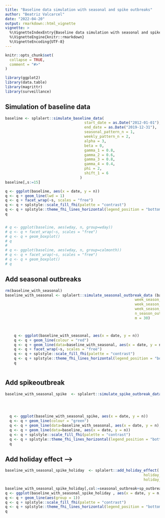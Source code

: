 ```yaml
---
title: "Baseline data simulation with seasonal and spike outbreaks"
author: "Beatriz Valcarcel"
date: "2022-04-20"
output: rmarkdown::html_vignette
vignette: >
  %\VignetteIndexEntry{Baseline data simulation with seasonal and spike outbreaks}
  %\VignetteEngine{knitr::rmarkdown}
  %\VignetteEncoding{UTF-8}
---
```


```r
knitr::opts_chunk$set(
  collapse = TRUE,
  comment = "#>"
)
```

```r
library(ggplot2)
library(data.table)
library(magrittr)
library(surveillance)

```

## Simulation of baseline data 

```r


baseline <- splalert::simulate_baseline_data( 
                                    start_date = as.Date("2012-01-01"),
                                    end_date = as.Date("2019-12-31"),
                                    seasonal_pattern_n = 1,
                                    weekly_pattern_n = 2,
                                    alpha = 3, 
                                    beta = 0, 
                                    gamma_1 = 0.8, 
                                    gamma_2 = 0.6, 
                                    gamma_3 = 0.8, 
                                    gamma_4 = 0.4, 
                                    phi = 2, 
                                    shift_1 = 6
                                  )
baseline[,s:=15]

q <- ggplot(baseline, aes(x = date, y = n))
q <- q + geom_line(lwd = 1)
q <- q + facet_wrap(~s, scales = "free")
q <- q + splstyle::scale_fill_fhi(palette = "contrast")
q <- q + splstyle::theme_fhi_lines_horizontal(legend_position = "bottom")
q


# q <- ggplot(baseline, aes(wday, n, group=wday))
# q <- q + facet_wrap(~s, scales = "free")
# q <- q + geom_boxplot()
# q
# 
# q <- ggplot(baseline, aes(wday, n, group=calmonth))
# q <- q + facet_wrap(~s, scales = "free")
# q <- q + geom_boxplot()
# q

```

## Add seasonal outbreaks

```r
rm(baseline_with_seasonal)
baseline_with_seasonal <- splalert::simulate_seasonal_outbreak_data (baseline,
                                                           week_season_start = 40,
                                                           week_season_peak = 4,
                                                           week_season_end = 20,
                                                           n_season_outbreak = 1,
                                                           m = 30)



    q <- ggplot(baseline_with_seasonal, aes(x = date, y = n))
    q <- q + geom_line(colour = "red")
    q <- q + geom_line(data=baseline_with_seasonal, aes(x = date, y = n - seasonal_outbreak_n_rw ))
    q <- q + facet_wrap(~s, scales = "free")
    q <- q + splstyle::scale_fill_fhi(palette = "contrast")
    q <- q + splstyle::theme_fhi_lines_horizontal(legend_position = "bottom")
    q



```


## Add spikeoutbreak

```r
baseline_with_seasonal_spike  <- splalert::simulate_spike_outbreak_data(baseline_with_seasonal,
                                                                        n_sp_outbreak=1,
                                                                        m = 15)


  q <- ggplot(baseline_with_seasonal_spike, aes(x = date, y = n))
  q <- q + geom_line(colour = "green")
  q <- q + geom_line(data=baseline_with_seasonal, aes(x = date, y = n),colour = "red")
  q <- q + geom_line(data=baseline, aes(x = date, y = n))
  q <- q + splstyle::scale_fill_fhi(palette = "contrast")
  q <- q + splstyle::theme_fhi_lines_horizontal(legend_position = "bottom")
  q


```

## Add holiday effect  -->

```r


baseline_with_seasonal_spike_holiday  <- splalert::add_holiday_effect( baseline_with_seasonal_spike, 
                                                               holiday_data= fhidata::norway_dates_holidays,
                                                               holiday_effect=0.5) 

baseline_with_seasonal_spike_holiday[,col:=seasonal_outbreak+sp_outbreak]
q <- ggplot(baseline_with_seasonal_spike_holiday , aes(x = date, y = n,colour=as.factor(col))) 
q <- q + geom_line(aes(group = 1)) 
q <- q + splstyle::scale_fill_fhi(palette = "contrast") 
q <- q + splstyle::theme_fhi_lines_horizontal(legend_position = "bottom")
q 

``` 

<!-- ## Test Quasipoisson Ccore skuhr -->

<!-- ```{r} -->


<!-- quasipoisson_alerts  <- quasipoisson_core_skuhr_create_alerts( baseline_with_seasonal_spike_holiday, -->
<!--                                                                                 reweights = 1, -->
<!--                                                                                 remove.highcounts = 0, -->
<!--                                                                                 is_day = T) -->



<!-- q <- ggplot(quasipoisson_alerts, aes(x = date, y = n_tot),color = as.factor(group))) -->
<!-- q <- q + geom_line() -->
<!-- q <- q + geom_point(quasipoisson_alerts,aes(x = date, y = n_tot)) -->

<!-- q <- q + splstyle::scale_fill_fhi(palette = "contrast") -->
<!-- q <- q + splstyle::theme_fhi_lines_horizontal(legend_position = "bottom") -->
<!-- q -->


<!-- ``` -->

